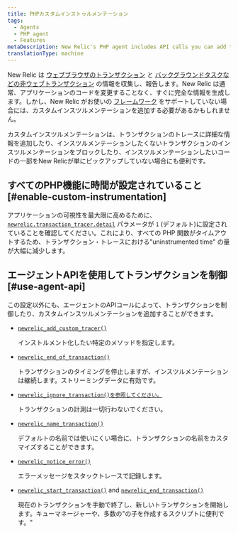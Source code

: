 ```yaml
---
title: PHPカスタムインストゥルメンテーション
tags:
  - Agents
  - PHP agent
  - Features
metaDescription: New Relic's PHP agent includes API calls you can add to your app to collect additional custom instrumentation for web and non-web transactions.
translationType: machine
---
```


New Relic は [ウェブブラウザのトランザクション](/docs/apm/transactions/intro-transactions/transactions-new-relic-apm) と [バックグラウンドタスクなどの非ウェブトランザクション](/docs/apm/transactions/intro-transactions/monitor-background-processes-other-non-web-transactions) の情報を収集し、報告します。New Relic は通常、アプリケーションのコードを変更することなく、すぐに完全な情報を生成します。しかし、New Relic がお使いの [フレームワーク](/docs/agents/php-agent/getting-started/php-agent-compatibility-requirements#frameworks) をサポートしていない場合には、カスタムインスツルメンテーションを追加する必要があるかもしれません。

カスタムインスツルメンテーションは、トランザクションのトレースに詳細な情報を追加したり、インスツルメンテーションしたくないトランザクションのインスツルメンテーションをブロックしたり、インスツルメンテーションしたいコードの一部をNew Relicが単にピックアップしていない場合にも便利です。

## すべてのPHP機能に時間が設定されていること [#enable-custom-instrumentation]

アプリケーションの可視性を最大限に高めるために、 [`newrelic.transaction_tracer.detail`](/docs/agents/php-agent/configuration/php-agent-newrelicini-settings#inivar-tt-detail) パラメータが `1` (デフォルト)に設定されていることを確認してください。これにより、すべての PHP 関数がタイムアウトするため、トランザクション・トレースにおける"uninstrumented time" の量が大幅に減少します。

## エージェントAPIを使用してトランザクションを制御 [#use-agent-api]

この設定以外にも、エージェントのAPIコールによって、トランザクションを制御したり、カスタムインスツルメンテーションを追加することができます。

* [`newrelic_add_custom_tracer()`](/docs/agents/php-agent/php-agent-api/newrelic_add_custom_tracer)

  インストルメント化したい特定のメソッドを指定します。

* [`newrelic_end_of_transaction()`](/docs/agents/php-agent/php-agent-api/newrelic_end_of_transaction)

  トランザクションのタイミングを停止しますが、インスツルメンテーションは継続します。ストリーミングデータに有効です。

* [`newrelic_ignore_transaction()を参照してください。`](/docs/agents/php-agent/php-agent-api/newrelic_ignore_transaction)

  トランザクションの計測は一切行わないでください。

* [`newrelic_name_transaction()`](/docs/agents/php-agent/php-agent-api/newrelic_name_transaction)

  デフォルトの名前では使いにくい場合に、トランザクションの名前をカスタマイズすることができます。

* [`newrelic_notice_error()`](/docs/agents/php-agent/php-agent-api/newrelic_notice_error)

  エラーメッセージをスタックトレースで記録します。

* [`newrelic_start_transaction()`](/docs/agents/php-agent/php-agent-api/newrelic_start_transaction) and [`newrelic_end_transaction()`](/docs/agents/php-agent/php-agent-api/newrelic_end_transaction)

  現在のトランザクションを手動で終了し、新しいトランザクションを開始します。キューマネージャーや、多数の"の子を作成するスクリプトに便利です。"
